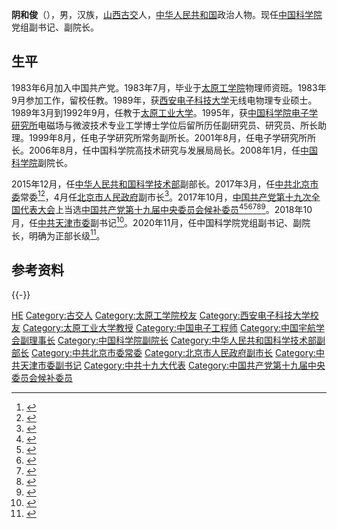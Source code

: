 '''阴和俊'''（{{bd|1963年|1月14日|catIdx=Yin阴}}），男，汉族，[[山西|山西]][[古交|古交]]人，[[中华人民共和国|中华人民共和国]]政治人物。现任[[中国科学院|中国科学院]]党组副书记、副院长。

== 生平 ==
1983年6月加入中国共产党。1983年7月，毕业于[[太原工业大学|太原工学院]]物理师资班。1983年9月参加工作，留校任教。1989年，获[[西安电子科技大学|西安电子科技大学]]无线电物理专业硕士。1989年3月到1992年9月，任教于[[太原工业大学|太原工业大学]]。1995年，获[[中国科学院空天信息创新研究院|中国科学院电子学研究所]]电磁场与微波技术专业工学博士学位后留所历任副研究员、研究员、所长助理。1999年8月，任电子学研究所常务副所长。2001年8月，任电子学研究所所长。2006年8月，任中国科学院高技术研究与发展局局长。2008年1月，任[[中国科学院|中国科学院]]副院长。

2015年12月，任[[中华人民共和国科学技术部|中华人民共和国科学技术部]]副部长。2017年3月，任[[中国共产党北京市委员会|中共北京市委]]常委<ref>{{cite web|title=科技部副部长阴和俊任北京市委常委 潘良时不再担任(简历)|url=http://district.ce.cn/newarea/sddy/201703/30/t20170330_21577151.shtml|accessdate=|date=2017-03-30|publisher=中国经济网|language=|archive-url=https://web.archive.org/web/20170330073117/http://district.ce.cn/newarea/sddy/201703/30/t20170330_21577151.shtml|archive-date=2017-03-30|dead-url=no}}</ref><ref>{{cite web|title=中央批准阴和俊任中共北京市委委员、常委|url=http://bj.people.com.cn/n2/2017/0330/c233092-29946224.html|accessdate=|date=2017-03-30|publisher=人民网-北京频道|archive-url=https://web.archive.org/web/20170331031455/http://bj.people.com.cn/n2/2017/0330/c233092-29946224.html|archive-date=2017-03-31|dead-url=yes}}</ref>，4月任[[北京市人民政府|北京市人民政府]]副市长<ref>{{cite news|title=阴和俊、卢彦当选北京市副市长|url=http://www.thepaper.cn/newsDetail_forward_1659795|accessdate=2017-04-11|newspaper=澎湃新闻|archive-date=2017-04-12|archive-url=https://web.archive.org/web/20170412071928/http://www.thepaper.cn/newsDetail_forward_1659795|dead-url=no}}</ref>。2017年10月，[[中国共产党第十九次全国代表大会|中国共产党第十九次全国代表大会]]上当选[[中国共产党第十九届中央委员会候补委员列表|中国共产党第十九届中央委员会候补委员]]<ref>{{cite news|title=中国共产党第十九届中央委员会候补委员名单（172名）|url=https://news.gmw.cn/2017-10/25/content_26593954.htm|accessdate=2021-08-18|agency=光明网}}</ref><ref>{{cite news|title=十九届中央委员、候补委员、中央纪委委员名单|url=http://news.cri.cn/20171024/f3e85cce-38bb-818d-ce36-bd4c66d0d4c6.html|accessdate=2021-08-18|agency=国际在线}}</ref><ref>{{cite news|title=十九大受权发布：中国共产党第十九届中央委员会候补委员名单|url=http://www.xinhuanet.com//politics/19cpcnc/2017-10/24/c_1121848883.htm|accessdate=2021-08-18|agency=新华网}}</ref><ref>{{cite news|title=中国共产党第十九届中央委员会候补委员名单|url=http://guoqing.china.com.cn/zy/2018-03/01/content_50628437.htm|accessdate=2021-08-18|agency=中国网}}</ref><ref>{{cite news|title=中国共产党第十九届中央委员会候补委员名单|url=http://www.gov.cn/guoqing/2017-10/24/content_5432328.htm|accessdate=2021-08-18|agency=中国政府网}}</ref><ref>{{cite news|title=中国共产党第十九届中央委员会候补委员名单|url=https://china.huanqiu.com/article/9CaKrnK5yXI|accessdate=2021-08-18|agency=环球网}}</ref>。2018年10月，任[[中国共产党天津市委员会|中共天津市委]]副书记<ref>{{Cite web|title=北京副市长阴和俊任天津市委委员、常委、副书记|url=https://news.163.com/18/1017/06/DUA4O2JL000187VE.html|accessdate=2018-10-17|work=网易|archive-url=https://web.archive.org/web/20181017082220/https://news.163.com/18/1017/06/DUA4O2JL000187VE.html|archive-date=2018-10-17|dead-url=yes}}</ref>。2020年11月，任中国科学院党组副书记、副院长，明确为正部长级<ref>{{cite web|title=中科院新任党组书记、副书记亮相|url=https://view.inews.qq.com/a/20201126A01DP000|accessdate=2020-11-26|date=2020-11-16|website=腾讯}}</ref>。

== 参考资料 ==
{{reflist}}
{{-}}
{{start box}}
{{s-ppo|cpc}}
{{s-before|[[怀进鹏|怀进鹏]]}}
{{s-title|[[中国共产党天津市委员会|中国共产党天津市委员会]]专职副书记|2018年10月－2020年11月}}
{{s-after|[[金湘军|金湘军]]}}
{{s-aca}}
{{s-before|[[侯建国|侯建国]]}}
{{s-title|[[中国科学院|中国科学院]]正部长级副院长|2020年12月－}}
{{s-inc}}
{{s-before|[[相里斌|相里斌]]}}
{{s-title|[[中国科学院|中国科学院]]高技术研究与发展局局长|2006年8月－2008年1月}}
{{s-after|[[田静_(政治人物)|田静]]}}
{{end box}}

{{Navboxes
| title  = 阴和俊在[[中国宇航学会|中国宇航学会]]的职务
| list1  =
{{中国宇航学会第六届理事会}}
}}

{{Authority control}}
{{DEFAULTSORT:Yin阴}}
[[Category:阴姓|HE]]
[[Category:古交人|Category:古交人]]
[[Category:太原工学院校友|Category:太原工学院校友]]
[[Category:西安电子科技大学校友|Category:西安电子科技大学校友]]
[[Category:太原工业大学教授|Category:太原工业大学教授]]
[[Category:中国电子工程师|Category:中国电子工程师]]
[[Category:中国宇航学会副理事长|Category:中国宇航学会副理事长]]
[[Category:中国科学院副院长|Category:中国科学院副院长]]
[[Category:中华人民共和国科学技术部副部长|Category:中华人民共和国科学技术部副部长]]
[[Category:中共北京市委常委|Category:中共北京市委常委]]
[[Category:北京市人民政府副市长|Category:北京市人民政府副市长]]
[[Category:中共天津市委副书记|Category:中共天津市委副书记]]
[[Category:中共十九大代表|Category:中共十九大代表]]
[[Category:中国共产党第十九届中央委员会候补委员|Category:中国共产党第十九届中央委员会候补委员]]